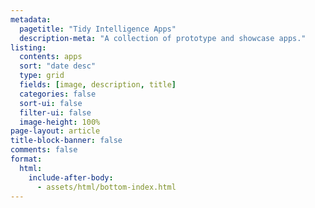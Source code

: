 ```yaml
---
metadata:
  pagetitle: "Tidy Intelligence Apps"
  description-meta: "A collection of prototype and showcase apps."
listing:
  contents: apps
  sort: "date desc"
  type: grid
  fields: [image, description, title]
  categories: false
  sort-ui: false
  filter-ui: false
  image-height: 100%
page-layout: article
title-block-banner: false
comments: false
format: 
  html:
    include-after-body: 
      - assets/html/bottom-index.html
---
```

